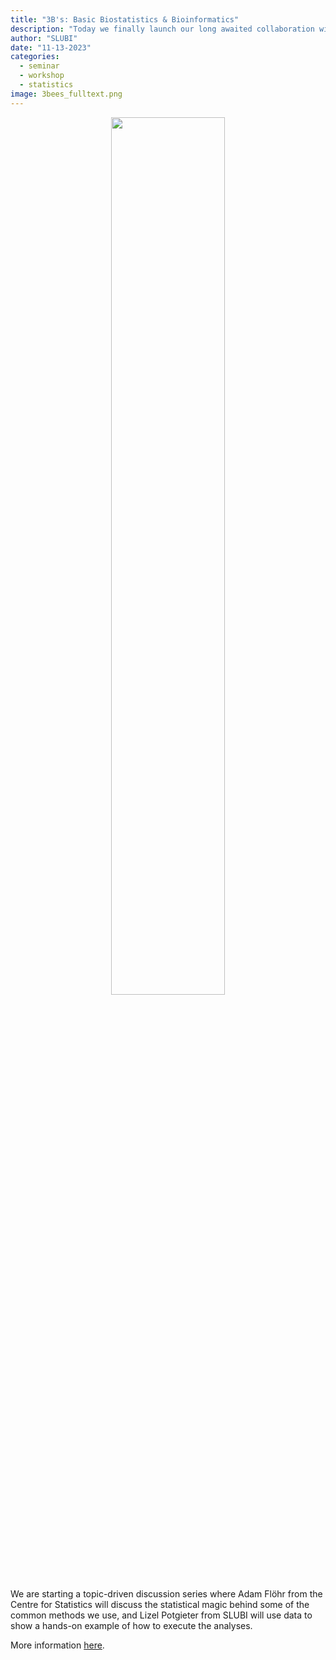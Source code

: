 ```yaml
---
title: "3B's: Basic Biostatistics & Bioinformatics"
description: "Today we finally launch our long awaited collaboration with SLU's Center for Statistics."
author: "SLUBI"
date: "11-13-2023"
categories:
  - seminar
  - workshop
  - statistics
image: 3bees_fulltext.png
---
```


<center>
![](3bees_fulltext.png){ .class width=60%}
</center>

We are starting a topic-driven discussion series where Adam Flöhr from the Centre for Statistics will discuss the statistical magic behind some of the common methods we use, and Lizel Potgieter from SLUBI will use data to show a hands-on example of how to execute the analyses.

More information [here](../../3BS.qmd).
